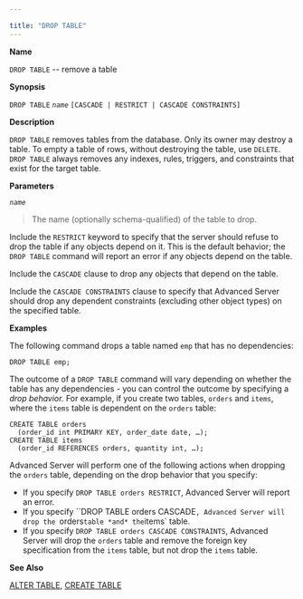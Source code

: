 ---

title: "DROP TABLE"
---

<div id="drop_table" class="registered_link"></div>

**Name**

`DROP TABLE` -- remove a table

**Synopsis**

`DROP TABLE` *`name`* `[CASCADE | RESTRICT | CASCADE CONSTRAINTS]`

**Description**

`DROP TABLE` removes tables from the database. Only its owner may destroy a table. To empty a table of rows, without destroying the table, use `DELETE`. `DROP TABLE` always removes any indexes, rules, triggers, and constraints that exist for the target table.

**Parameters**

*`name`*

> The name (optionally schema-qualified) of the table to drop.

Include the `RESTRICT` keyword to specify that the server should refuse to drop the table if any objects depend on it. This is the default behavior; the `DROP TABLE` command will report an error if any objects depend on the table.

Include the `CASCADE` clause to drop any objects that depend on the table.

Include the `CASCADE CONSTRAINTS` clause to specify that Advanced Server should drop any dependent constraints (excluding other object types) on the specified table.

**Examples**

The following command drops a table named `emp` that has no dependencies:

```
DROP TABLE emp;
```

The outcome of a `DROP TABLE` command will vary depending on whether the table has any dependencies - you can control the outcome by specifying a *drop behavior.* For example, if you create two tables, `orders` and `items`, where the `items` table is dependent on the `orders` table:

```
CREATE TABLE orders
  (order_id int PRIMARY KEY, order_date date, …);
CREATE TABLE items
  (order_id REFERENCES orders, quantity int, …);
```

Advanced Server will perform one of the following actions when dropping the `orders` table, depending on the drop behavior that you specify:

- If you specify `DROP TABLE orders RESTRICT`, Advanced Server will report an error.
- If you specify ``DROP TABLE orders CASCADE`, Advanced Server will drop the `orders` table *and* the `items` table.
- If you specify `DROP TABLE orders CASCADE CONSTRAINTS`, Advanced Server will drop the `orders` table and remove the foreign key specification from the `items` table, but not drop the `items` table.

**See Also**

[ALTER TABLE](https://www.enterprisedb.com/edb-docs/d/edb-postgres-advanced-server/reference/database-compatibility-for-oracle-developers-reference-guide/11/Database_Compatibility_for_Oracle_Developers_Reference_Guide.1.027.html#), [CREATE TABLE](https://www.enterprisedb.com/edb-docs/d/edb-postgres-advanced-server/reference/database-compatibility-for-oracle-developers-reference-guide/11/Database_Compatibility_for_Oracle_Developers_Reference_Guide.1.050.html#)